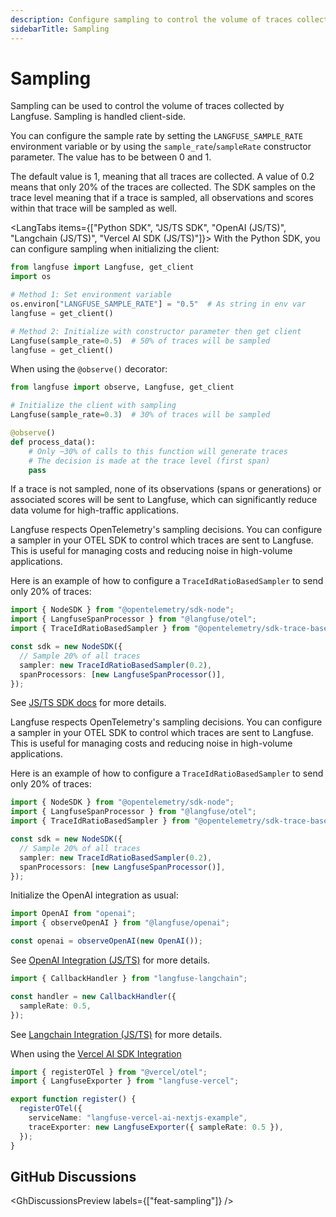 ```yaml
---
description: Configure sampling to control the volume of traces collected by the Langfuse server.
sidebarTitle: Sampling
---
```


# Sampling

Sampling can be used to control the volume of traces collected by Langfuse. Sampling is handled client-side.

You can configure the sample rate by setting the `LANGFUSE_SAMPLE_RATE` environment variable or by using the `sample_rate`/`sampleRate` constructor parameter. The value has to be between 0 and 1.

The default value is 1, meaning that all traces are collected. A value of 0.2 means that only 20% of the traces are collected. The SDK samples on the trace level meaning that if a trace is sampled, all observations and scores within that trace will be sampled as well.

<LangTabs items={["Python SDK", "JS/TS SDK", "OpenAI (JS/TS)", "Langchain (JS/TS)", "Vercel AI SDK (JS/TS)"]}>
<Tab>
With the Python SDK, you can configure sampling when initializing the client:

```python
from langfuse import Langfuse, get_client
import os

# Method 1: Set environment variable
os.environ["LANGFUSE_SAMPLE_RATE"] = "0.5"  # As string in env var
langfuse = get_client()

# Method 2: Initialize with constructor parameter then get client
Langfuse(sample_rate=0.5)  # 50% of traces will be sampled
langfuse = get_client()
```

When using the `@observe()` decorator:

```python
from langfuse import observe, Langfuse, get_client

# Initialize the client with sampling
Langfuse(sample_rate=0.3)  # 30% of traces will be sampled

@observe()
def process_data():
    # Only ~30% of calls to this function will generate traces
    # The decision is made at the trace level (first span)
    pass
```

If a trace is not sampled, none of its observations (spans or generations) or associated scores will be sent to Langfuse, which can significantly reduce data volume for high-traffic applications.

</Tab>
<Tab title="JS/TS SDK">

Langfuse respects OpenTelemetry's sampling decisions. You can configure a sampler in your OTEL SDK to control which traces are sent to Langfuse. This is useful for managing costs and reducing noise in high-volume applications.

Here is an example of how to configure a `TraceIdRatioBasedSampler` to send only 20% of traces:

```ts filename="instrumentation.ts" /new TraceIdRatioBasedSampler(0.2)/
import { NodeSDK } from "@opentelemetry/sdk-node";
import { LangfuseSpanProcessor } from "@langfuse/otel";
import { TraceIdRatioBasedSampler } from "@opentelemetry/sdk-trace-base";

const sdk = new NodeSDK({
  // Sample 20% of all traces
  sampler: new TraceIdRatioBasedSampler(0.2),
  spanProcessors: [new LangfuseSpanProcessor()],
});
```

See [JS/TS SDK docs](/docs/sdk/typescript/guide#sampling) for more details.

</Tab>
<Tab title="OpenAI (JS/TS)">

Langfuse respects OpenTelemetry's sampling decisions. You can configure a sampler in your OTEL SDK to control which traces are sent to Langfuse. This is useful for managing costs and reducing noise in high-volume applications.

Here is an example of how to configure a `TraceIdRatioBasedSampler` to send only 20% of traces:

```ts filename="instrumentation.ts" /new TraceIdRatioBasedSampler(0.2)/
import { NodeSDK } from "@opentelemetry/sdk-node";
import { LangfuseSpanProcessor } from "@langfuse/otel";
import { TraceIdRatioBasedSampler } from "@opentelemetry/sdk-trace-base";

const sdk = new NodeSDK({
  // Sample 20% of all traces
  sampler: new TraceIdRatioBasedSampler(0.2),
  spanProcessors: [new LangfuseSpanProcessor()],
});
```

Initialize the OpenAI integration as usual:

```ts
import OpenAI from "openai";
import { observeOpenAI } from "@langfuse/openai";

const openai = observeOpenAI(new OpenAI());
```

See [OpenAI Integration (JS/TS)](/integrations/model-providers/openai-js) for more details.

</Tab>
<Tab>

```ts
import { CallbackHandler } from "langfuse-langchain";

const handler = new CallbackHandler({
  sampleRate: 0.5,
});
```

See [Langchain Integration (JS/TS)](/integrations/frameworks/langchain) for more details.

</Tab>

<Tab title="Vercel AI SDK (JS/TS)">

When using the [Vercel AI SDK Integration](/integrations/frameworks/vercel-ai-sdk)

```ts filename="instrumentation.ts" {/sampleRate: 0.5/}
import { registerOTel } from "@vercel/otel";
import { LangfuseExporter } from "langfuse-vercel";

export function register() {
  registerOTel({
    serviceName: "langfuse-vercel-ai-nextjs-example",
    traceExporter: new LangfuseExporter({ sampleRate: 0.5 }),
  });
}
```

</Tab>

</LangTabs>

## GitHub Discussions


<GhDiscussionsPreview labels={["feat-sampling"]} />
